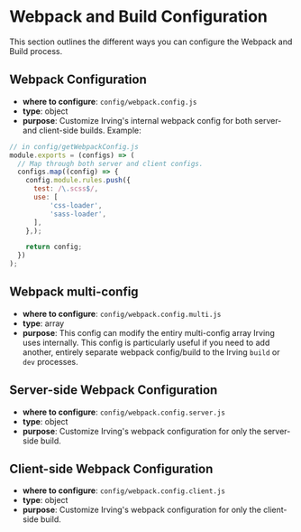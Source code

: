 <Meta title="Configuration|Webpack and Build Configuration" />

# Webpack and Build Configuration
This section outlines the different ways you can configure the Webpack and Build process.

## Webpack Configuration
* **where to configure**: `config/webpack.config.js`
* **type**: object
* **purpose**: Customize Irving's internal webpack config for both server- and client-side builds. Example:
```javascript
// in config/getWebpackConfig.js
module.exports = (configs) => (
  // Map through both server and client configs.
  configs.map((config) => {
    config.module.rules.push({
      test: /\.scss$/,
      use: [
          'css-loader',
          'sass-loader',
      ],
    },);

    return config;
  })
);
```
## Webpack multi-config
* **where to configure**: `config/webpack.config.multi.js`
* **type**: array
* **purpose**: This config can modify the entiry multi-config array Irving uses internally. This config is particularly useful if you need to add another, entirely separate webpack config/build to the Irving `build` or `dev` processes.

## Server-side Webpack Configuration
* **where to configure**: `config/webpack.config.server.js`
* **type**: object
* **purpose**: Customize Irving's webpack configuration for only the server-side build.

## Client-side Webpack Configuration
* **where to configure**: `config/webpack.config.client.js`
* **type**: object
* **purpose**: Customize Irving's webpack configuration for only the client-side build.
